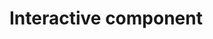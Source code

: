 # Interactive component

<html>
  <head>
    <title>Customizing Axes</title>
    <link rel="stylesheet" href="style.css">
    <script src="https://d3js.org/d3.v6.js"></script>
  </head>
  <body>
    <svg width="800" height="380"></svg>
    <script src="scripts/numemp.js"></script>
  </body>
</html>